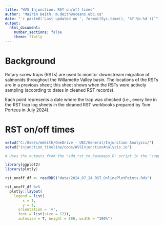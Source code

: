 ```yaml
---
title: "WVS Injunction: RST on/off times"
author: "Mairin Deith, m.deith@oceans.ubc.ca"
date: "`r paste0('Last updated on ', format(Sys.time(), '%Y-%b-%d'))`"
output:
  html_document:
    number_sections: false
    theme: flatly
---
```


# Background 

Rotary screw traps (RSTs) are used to monitor downstream migration of salmonids throughout the Willamette Valley basin. 
The locations of the RSTs are in a previous sheet; this sheet shows when the RSTs were actively sampling (according to dates in cleaned RST records).

Each point represents a date where the trap was checked (i.e., every line in the RST trap log sheets in the cleaned RST workbooks prepared by Tom Porteus in July 2024).

# RST on/off times

```r
setwd("C:/Users/mdeith/OneDrive - UBC/General/Injunction Analysis/")
setwd("injunction_timeline/code/WVSInjunctionAnalysis.io")

# Uses the outputs from the "add_rst_to_basemaps.R" script in the "supp_code" folder of the website page

library(ggplot2)
library(plotly)

rst_onoff_df <- readRDS("data/2024_07_24_RST_OnlinePlotPoints.Rds")

rst_onoff_df %>%
  plotly::layout(
    legend = list(
        x = 1, 
        y = 1, 
      orientation = 'v', 
      font = list(size = 12)),
      autosize = T, height = 800, width = "100%")
```
